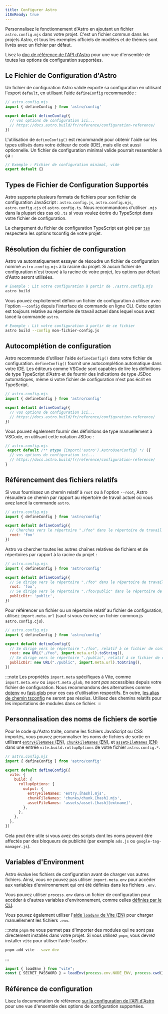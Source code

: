 ```yaml
---
title: Configurer Astro
i18nReady: true
---
```


Personnalisez le fonctionnement d'Astro en ajoutant un fichier `astro.config.mjs` dans votre projet. C'est un fichier commun dans les projets Astro, et tous les exemples officiels de modèles et de thèmes sont livrés avec un fichier par défaut.

<ReadMore>Lisez la [doc de référence de l'API d'Astro](/fr/reference/configuration-reference/) pour une vue d'ensemble de toutes les options de configuration supportées.</ReadMore>

## Le Fichier de Configuration d'Astro

Un fichier de configuration Astro valide exporte sa configuration en utilisant l'export `default`, en utilisant l'aide `defineConfig` recommandée :

```js
// astro.config.mjs
import { defineConfig } from 'astro/config'

export default defineConfig({
  // vos options de configuration ici...
  // https://docs.astro.build/fr/reference/configuration-reference/
})
```

L'utilisation de `defineConfig()` est recommandé pour obtenir l'aide sur les types utilisés dans votre éditeur de code (IDE), mais elle est aussi optionnelle. Un fichier de configuration minimal valide pourrait ressembler à ça :

```js
// Exemple : Fichier de configuration minimal, vide
export default {}
```

## Types de Fichier de Configuration Supportés

Astro supporte plusieurs formats de fichiers pour son fichier de configuration JavaScript : `astro.config.js`, `astro.config.mjs`, `astro.config.cjs` et `astro.config.ts`. Nous recommandons d'utiliser `.mjs` dans la plupart des cas où `.ts` si vous voulez écrire du TypeScript dans votre fichier de configuration.

Le chargement du fichier de configuration TypeScript est géré par [`tsm`](https://github.com/lukeed/tsm) respectera les options tsconfig de votre projet.
## Résolution du fichier de configuration

Astro va automatiquement essayer de résoudre un fichier de configuration nommé `astro.config.mjs` à la racine du projet. Si aucun fichier de configuration n'est trouvé à la racine de votre projet, les options par défaut d'Astro seront utilisées.

```bash
# Exemple : Lit votre configuration à partir de ./astro.config.mjs
astro build
```

Vous pouvez explicitement définir un fichier de configuration à utiliser avec l'option `--config` depuis l'interface de commande en ligne CLI. Cette option est toujours relative au répertoire de travail actuel dans lequel vous avez lancé la commande `astro`.

```bash
# Exemple : Lit votre configuration à partir de ce fichier
astro build --config mon-fichier-config.js
```

## Autocomplétion de configuration

Astro recommande d'utiliser l'aide `defineConfig()` dans votre fichier de configuration. `defineConfig()` fournit une autocomplétion automatique dans votre IDE. Les éditeurs comme VSCode sont capables de lire les définitions de type TypeScript d'Astro et de fournir des indications de type JSDoc automatiques, même si votre fichier de configuration n'est pas écrit en TypeScript.

```js
// astro.config.mjs
import { defineConfig } from 'astro/config'

export default defineConfig({
  // vos options de configuration ici...
  // https://docs.astro.build/fr/reference/configuration-reference/
})
```

Vous pouvez également fournir des définitions de type manuellement à VSCode, en utilisant cette notation JSDoc :

```js
// astro.config.mjs
 export default /** @type {import('astro').AstroUserConfig} */ ({
  // vos options de configuration ici...
  // https://docs.astro.build/fr/reference/configuration-reference/
}
```

## Référencement des fichiers relatifs

Si vous fournissez un chemin relatif à `root` ou à l'option `--root`, Astro résoudera ce chemin par rapport au répertoire de travail actuel où vous avez lancé la commande `astro`.

```js
// astro.config.mjs
import { defineConfig } from 'astro/config'

export default defineConfig({
  // Cherches vers le répertoire "./foo" dans le répertoire de travail actuel
  root: 'foo'
})
```

Astro va chercher toutes les autres chaînes relatives de fichiers et de répertoires par rapport à la racine du projet :

```js
// astro.config.mjs
import { defineConfig } from 'astro/config'

export default defineConfig({
  // Se dirige vers le répertoire "./foo" dans le répertoire de travail actuel
  root: 'foo',
  // Se dirige vers le répertoire "./foo/public" dans le répertoire de travail actuel
  publicDir: 'public',
})
```

Pour référencer un fichier ou un répertoire relatif au fichier de configuration, utilisez `import.meta.url` (sauf si vous écrivez un fichier common.js `astro.config.cjs`).

```js "import.meta.url"
// astro.config.mjs
import { defineConfig } from 'astro/config'

export default defineConfig({
  // Se dirige vers le répertoire "./foo", relatif à ce fichier de configuration
  root: new URL("./foo", import.meta.url).toString(),
  // Se dirige vers le répertoire "./public", relatif à ce fichier de configuration
  publicDir: new URL("./public", import.meta.url).toString(),
})
```

:::note
Les propriétés `import.meta` spécifiques à Vite, comme `import.meta.env` ou `import.meta.glob`, ne sont _pas_ accessibles depuis votre fichier de configuration. Nous recommandons des alternatives comme [dotenv](https://github.com/motdotla/dotenv) ou [fast-glob](https://github.com/mrmlnc/fast-glob) pour ces cas d'utilisation respectifs. En outre, [les alias de chemin tsconfig](https://www.typescriptlang.org/tsconfig#paths) ne seront pas résolus. Utilisez des chemins relatifs pour les importations de modules dans ce fichier.
:::

## Personnalisation des noms de fichiers de sortie

Pour le code qu'Astro traite, comme les fichiers JavaScript ou CSS importés, vous pouvez personnaliser les noms de fichiers de sortie en utilisant [`entryFileNames` (EN)](https://rollupjs.org/guide/en/#outputentryfilenames), [`chunkFileNames` (EN)](https://rollupjs.org/guide/en/#outputchunkfilenames), et [`assetFileNames` (EN)](https://rollupjs.org/guide/en/#outputassetfilenames) dans une entrée `vite.build.rollupOptions` de votre fichier  `astro.config.*`.

```js ins={9-11}
// astro.config.mjs
import { defineConfig } from 'astro/config'

export default defineConfig({
  vite: {
    build: {
      rollupOptions: {
        output: {
          entryFileNames: 'entry.[hash].mjs',
          chunkFileNames: 'chunks/chunk.[hash].mjs',
          assetFileNames: 'assets/asset.[hash][extname]',
        },
      },
    },
  },
})
```

Cela peut être utile si vous avez des scripts dont les noms peuvent être affectés par des bloqueurs de publicité (par exemple `ads.js` ou `google-tag-manager.js`).

## Variables d'Environment
Astro évalue les fichiers de configuration avant de charger vos autres fichiers. Ainsi, vous ne pouvez pas utiliser `import.meta.env` pour accéder aux variables d'environnement qui ont été définies dans les fichiers `.env`. 

Vous pouvez utiliser `process.env` dans un fichier de configuration pour accéder à d'autres variables d'environnement, comme celles [définies par le CLI](/fr/guides/environment-variables/#utilisation-en-cli).

Vous pouvez également utiliser l'[aide `loadEnv` de Vite (EN)](https://main.vite.dev/config/#using-environment-variables-in-config) pour charger manuellement les fichiers `.env`.

:::note
`pnpm` ne vous permet pas d'importer des modules qui ne sont pas directement installés dans votre projet. Si vous utilisez `pnpm`, vous devrez installer `vite` pour utiliser l'aide `loadEnv`.
```sh
pnpm add vite --save-dev
```
:::

```js title="astro.config.mjs"
import { loadEnv } from "vite";
const { SECRET_PASSWORD } = loadEnv(process.env.NODE_ENV, process.cwd(), "");
```

## Référence de configuration

<ReadMore>Lisez la documentation de référence [sur la configuration de l'API d'Astro](/fr/reference/configuration-reference/) pour une vue d'ensemble des options de configuration supportées.</ReadMore>
